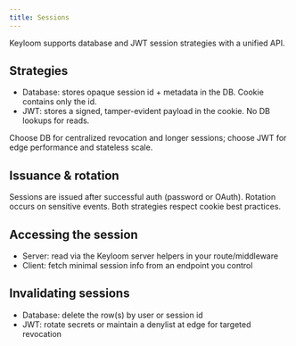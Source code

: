 ```yaml
---
title: Sessions
---
```


Keyloom supports database and JWT session strategies with a unified API.

## Strategies

- Database: stores opaque session id + metadata in the DB. Cookie contains only the id.
- JWT: stores a signed, tamper-evident payload in the cookie. No DB lookups for reads.

Choose DB for centralized revocation and longer sessions; choose JWT for edge performance and stateless scale.

## Issuance & rotation

Sessions are issued after successful auth (password or OAuth). Rotation occurs on sensitive events. Both strategies respect cookie best practices.

## Accessing the session

- Server: read via the Keyloom server helpers in your route/middleware
- Client: fetch minimal session info from an endpoint you control

## Invalidating sessions

- Database: delete the row(s) by user or session id
- JWT: rotate secrets or maintain a denylist at edge for targeted revocation

